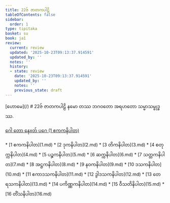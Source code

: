 ```yaml
---
title: 22ဇ် ဇာတကပါဠိ
tableOfContents: false
sidebar:
  order: 1
type: tipitaka
basket: su
book: ja1
review:
  current: review
  updated: '2025-10-23T09:13:37.914591'
  updated_by: ''
  notes: ''
  history:
  - state: review
    date: '2025-10-23T09:13:37.914591'
    updated_by: ''
    notes: ''
    previous_state: draft
---
```



<ReviewStatus review={frontmatter.review} showDetails={true} />

<HypothesisAnnotation frontmatter={frontmatter} />

<Paragraph type="center" book="ja1">
[ဟောမေ](/)
</Paragraph>

<Paragraph type="center" book="ja1">
# 22ဇ် ဇာတကပါဠိ
</Paragraph>

<Paragraph number="1" type="center" book="ja1">
နမော တဿ ဘဂဝတော အရဟတော သမ္မာသမ္ဗုဒ္ဓဿ.

[ဂေါ တော နေxတ် ပဂေ (1 ဧကကနိပါတ)](1.md)



</Paragraph>

<TableOfContents book="ja1" section="22">
* [1 ဧကကနိပါတ](1.md)
* [2 ဒုကနိပါတ](2.md)
* [3 တိကနိပါတ](3.md)
* [4 စတုက္ကနိပါတ](4.md)
* [5 ပဉ္စကနိပါတ](5.md)
* [6 ဆက္ကနိပါတ](6.md)
* [7 သတ္တကနိပါတ](7.md)
* [8 အဋ္ဌကနိပါတ](8.md)
* [9 နဝကနိပါတ](9.md)
* [10 ဒသကနိပါတ](10.md)
* [11 ဧကာဒသကနိပါတ](11.md)
* [12 ဒွါဒသကနိပါတ](12.md)
* [13 တေရသကနိပါတ](13.md)
* [14 ပကိဏ္ဏကနိပါတ](14.md)
* [15 ဝီသတိနိပါတ](15.md)
* [16 တိံသနိပါတ](16.md)
</TableOfContents>